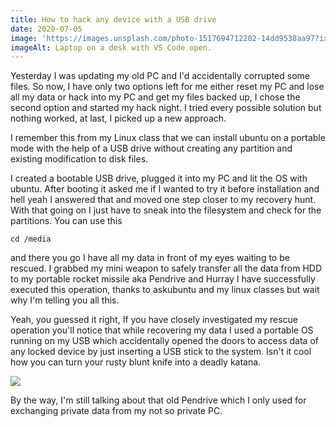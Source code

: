 ```yaml
---
title: How to hack any device with a USB drive
date: 2020-07-05
image: 'https://images.unsplash.com/photo-1517694712202-14dd9538aa97?ixlib=rb-1.2.1&ixid=eyJhcHBfaWQiOjEyMDd9&auto=format&fit=crop&w=2100&q=80'
imageAlt: Laptop on a desk with VS Code open.
---
```


Yesterday I was updating my old PC and I'd accidentally corrupted some files. So now, I have only two options left for me either reset my PC and lose all my data or hack into my PC and get my files backed up, I chose the second option and started my hack night. I tried every possible solution but nothing worked, at last, I picked up a new approach.

I remember this from my Linux class that we can install ubuntu on a portable mode with the help of a USB drive without creating any partition and existing modification to disk files. 

I created a bootable USB drive, plugged it into my PC and lit the OS with ubuntu. After booting it asked me if I wanted to try it before installation and hell yeah I answered that and moved one step closer to my recovery hunt. With that going on I just have to sneak into the filesystem and check for the partitions. You can use this

    
    cd /media
    

and there you go I have all my data in front of my eyes waiting to be rescued. I grabbed my mini weapon to safely transfer all the data from HDD to my portable rocket missile aka Pendrive and Hurray I have successfully executed this operation, thanks to askubuntu and my linux classes but wait why I'm telling you all this.

Yeah, you guessed it right, If you have closely investigated my rescue operation you'll notice that while recovering my data I used a portable OS running on my USB which accidentally opened the doors to access data of any locked device by just inserting a USB stick to the system. Isn't it cool how you can turn your rusty blunt knife into a deadly katana.

![](https://media2.giphy.com/media/26gR1qKQouIoEuxNe/giphy.gif?cid=ecf05e4713ae387ebfcd4119e090c44e8fafda4935d7ba58&rid=giphy.gif)

By the way, I'm still talking about that old Pendrive which I only used for exchanging private data from my not so private PC.
